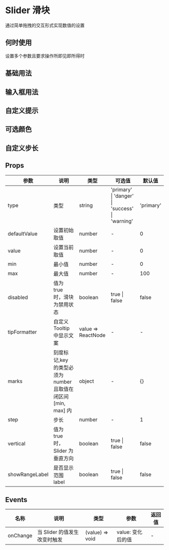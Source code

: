 # Slider 滑块

通过简单拖拽的交互形式实现数值的设置

## 何时使用

设置多个参数且要求操作所即见即所得时

## 基础用法


<DemoBase />

## 输入框用法


<DemoInput />

## 自定义提示


<DemoTipFormatter />

## 可选颜色


<DemoColor />

## 自定义步长


<DemoStep />

## Props

| 参数         | 说明                                                          | 类型               | 可选值                                          | 默认值    |
| ------------ | ------------------------------------------------------------- | ------------------ | ----------------------------------------------- | --------- |
| type         | 类型                                                          | string             | 'primary' \| 'danger' \| 'success' \| 'warning' | 'primary' |
| defaultValue | 设置初始取值                                                  | number             | -                                               | 0         |
| value        | 设置当前取值                                                  | number             | -                                               | 0         |
| min          | 最小值                                                        | number             | -                                               | 0         |
| max          | 最大值                                                        | number             | -                                               | 100       |
| disabled     | 值为 true 时，滑块为禁用状态                                  | boolean            | true \| false                                   | false     |
| tipFormatter | 自定义 Tooltip 中显示文案                                     | value => ReactNode | -                                               | -         |
| marks        | 刻度标记,key 的类型必须为 number 且取值在闭区间 [min, max] 内 | object             | -                                               | {}        |
| step         | 步长                                                          | number             | -                                               | 1         |
| vertical     | 值为 true 时，Slider 为垂直方向                               | boolean            | true \| false                                   | false     |
| showRangeLabel     | 是否显示范围label                               | boolean            | true \| false                                   | false     |
## Events

| 名称     | 说明                         | 类型            | 参数              | 返回值 |
| -------- | ---------------------------- | --------------- | ----------------- | ------ |
| onChange | 当 Slider 的值发生改变时触发 | (value) => void | value: 变化后的值 | -      |
